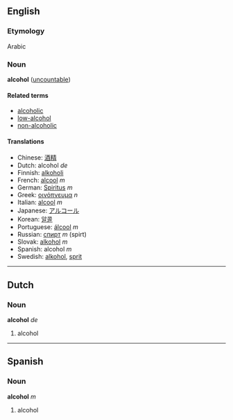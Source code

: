 ==English==
===Etymology===
Arabic

===Noun===
'''alcohol''' ([[uncountable]])

====Related terms====
*[[alcoholic]]
*[[low-alcohol]]
*[[non-alcoholic]]

====Translations====
*Chinese: [[酒精]]
*Dutch: alcohol ''de''
*Finnish: [[alkoholi]]
*French: [[alcool]] ''m''
*German: [[Spiritus]] ''m''
*Greek: [[οινόπνευμα]] ''n''
*Italian: [[alcool]] ''m''
*Japanese: [[アルコール]]
*Korean: [[알콜]]
*Portuguese: [[álcool]] ''m''
*Russian: [[спирт]] ''m'' (spirt)
*Slovak: [[alkohol]] ''m''
*Spanish: alcohol ''m''
*Swedish: [[alkohol]], [[sprit]]

----

==Dutch==
===Noun===
'''alcohol''' ''de''

# alcohol

----

==Spanish==
===Noun===
'''alcohol''' ''m''

# alcohol